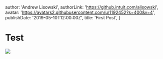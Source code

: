   author: 'Andrew Lisowski',
  authorLink: 'https://github.intuit.com/alisowski',
  avatar: 'https://avatars2.githubusercontent.com/u/1192452?s=400&v=4',
  publishDate: '2019-05-10T12:00:00Z',
  title: 'First Post',
}


# Test



<img src={Image} />
